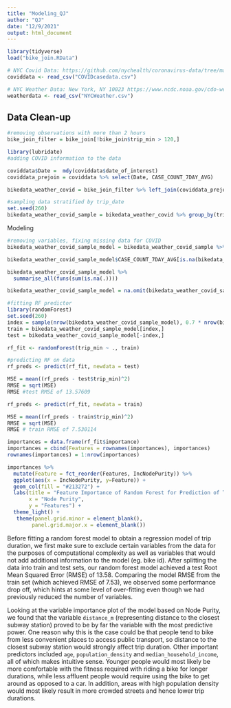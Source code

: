 ```yaml
---
title: "Modeling_QJ"
author: "QJ"
date: "12/9/2021"
output: html_document
---
```


```r
library(tidyverse)
load("bike_join.RData")

# NYC Covid Data: https://github.com/nychealth/coronavirus-data/tree/master/trends
coviddata <- read_csv("COVIDcasedata.csv")

# NYC Weather Data: New York, NY 10023 https://www.ncdc.noaa.gov/cdo-web/datasets/GHCND/locations/ZIP:10023/detail
weatherdata <- read_csv("NYCWeather.csv")

```

## Data Clean-up
```r
#removing observations with more than 2 hours
bike_join_filter = bike_join[!bike_join$trip_min > 120,]

library(lubridate)
#adding COVID information to the data

coviddata$Date =  mdy(coviddata$date_of_interest)
coviddata_prejoin = coviddata %>% select(Date, CASE_COUNT_7DAY_AVG)

bikedata_weather_covid = bike_join_filter %>% left_join(coviddata_prejoin, by = c("trip_date" = "Date"))
```

```r
#sampling data stratified by trip_date
set.seed(260)
bikedata_weather_covid_sample = bikedata_weather_covid %>% group_by(trip_date) %>% sample_frac(0.01) %>% ungroup(trip_date)
```

Modeling
```r
#removing variables, fixing missing data for COVID
bikedata_weather_covid_sample_model = bikedata_weather_covid_sample %>% select(-trip_duration, -start_time, -stop_time, -start_station_id, -end_station_id, -bike_id, -birth_year, -city, -postcode, -start_station_latitude, -start_station_longitude, -end_station_latitude, -end_station_longitude, -subway_name, -county, -suburb, -major_city, -end_station_name, -start_station_name, -SNWD, -SNOW)

bikedata_weather_covid_sample_model$CASE_COUNT_7DAY_AVG[is.na(bikedata_weather_covid_sample_model$CASE_COUNT_7DAY_AVG)] = 0

bikedata_weather_covid_sample_model %>%
  summarise_all(funs(sum(is.na(.))))

bikedata_weather_covid_sample_model = na.omit(bikedata_weather_covid_sample_model)
```

```r
#fitting RF predictor
library(randomForest)
set.seed(260)
index = sample(nrow(bikedata_weather_covid_sample_model), 0.7 * nrow(bikedata_weather_covid_sample_model))
train = bikedata_weather_covid_sample_model[index,]
test = bikedata_weather_covid_sample_model[-index,]

rf_fit <- randomForest(trip_min ~ ., train)
```

```r
#predicting RF on data
rf_preds <- predict(rf_fit, newdata = test)

MSE = mean((rf_preds - test$trip_min)^2)
RMSE = sqrt(MSE)
RMSE #test RMSE of 13.57609

rf_preds <- predict(rf_fit, newdata = train)

MSE = mean((rf_preds - train$trip_min)^2)
RMSE = sqrt(MSE)
RMSE # train RMSE of 7.530114

importances = data.frame(rf_fit$importance)
importances = cbind(Features = rownames(importances), importances)
rownames(importances) = 1:nrow(importances)

importances %>%
  mutate(Feature = fct_reorder(Features, IncNodePurity)) %>%
  ggplot(aes(x = IncNodePurity, y=Feature)) +
  geom_col(fill = "#213272") +
  labs(title = "Feature Importance of Random Forest for Prediction of Trip Duration",
       x = "Node Purity",
       y = "Features") +
  theme_light() +
   theme(panel.grid.minor = element_blank(),
        panel.grid.major.x = element_blank()) 
```
Before fitting a random forest model to obtain a regression model of trip duration, we first make sure to exclude certain variables from the data for the purposes of computational complexity as well as variables that would not add additional information to the model (eg. bike id). After splitting the data into train and test sets, our random forest model achieved a test Root Mean Squared Error (RMSE) of 13.58. Comparing the model RMSE from the train set (which achieved RMSE of 7.53), we observed some performance drop off, which hints at some level of over-fitting even though we had previously reduced the number of variables.

Looking at the variable importance plot of the model based on Node Purity, we found that the variable `distance_m` (representing distance to the closest subway station) proved to be by far the variable with the most predictive power. One reason why this is the case could be that people tend to bike from less convenient places to access public transport, so distance to the closest subway station would strongly affect trip duration. Other important predictors included `age`, `population_density` and `median_household_income`, all of which makes intuitive sense. Younger people would most likely be more comfortable with the fitness required with riding a bike for longer durations, while less affluent people would require using the bike to get around as opposed to a car. In addition, areas with high population density would most likely result in more crowded streets and hence lower trip durations.
